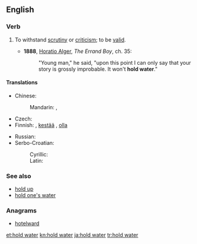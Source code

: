 ==English==

===Verb===
{{head|en|verb|head=[[hold]] [[water]]}}

# {{context|idiomatic|lang=en}} To withstand [[scrutiny]] or [[criticism]]; to be [[valid]].
#* '''1888''', [[w:Horatio Alger, Jr.|Horatio Alger]], ''The Errand Boy'', ch. 35:
#*: "Young man," he said, "upon this point I can only say that your story is grossly improbable. It won't '''hold water'''."

====Translations====
{{trans-top|withstand scrutiny}}
* Chinese:
*: Mandarin: {{t|cmn|站得住腳|sc=Hani}}, {{t+|cmn|站得住脚|tr=zhàndezhù jiǎo|sc=Hani}}
* Czech: {{t+|cs|hořet}}
* Finnish: {{t|fi|pitää vettä}}, [[kestää#Finnish|kestää]] {{t+|fi|tarkastelu|alt=tarkastelua}}, [[olla#Finnish|olla]] {{t|fi|vedenpitävä}}
{{trans-mid}}
* Russian: {{t|ru|выде́рживать критику}}
* Serbo-Croatian:
*: Cyrillic: {{t|sh|држати воду|sc=Cyrl}}
*: Latin: {{t|sh|držati vodu}}
{{trans-bottom}}

===See also===
* [[hold up]]
* [[hold one's water]]

===Anagrams===
* [[hotelward#English|hotelward]]

[[et:hold water]]
[[kn:hold water]]
[[ja:hold water]]
[[tr:hold water]]
